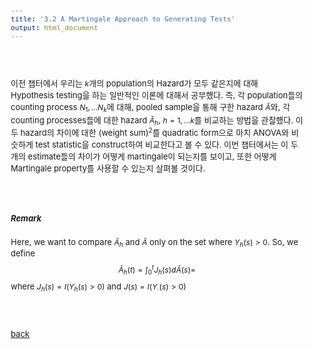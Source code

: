 ```yaml
---
title: '3.2 A Martingale Approach to Generating Tests'
output: html_document
---
```


<style type="text/css">
  body, td {
    font-size: 13px;
  }
  pre {
  font-size: 13px;
}
  .math {
  font-size: 12px
}
</style>



<style>
p.comment {
background-color: #DBDBDB;
padding: 10px;
border: 1px solid black;
margin-left: 1px;
border-radius: 5px;
font-style: italic;
}
</style>

<br>
<br>
<div class="alert alert-info">
이전 챕터에서 우리는 $k$개의 population의 Hazard가 모두 같은지에 대해 Hypothesis testing을 하는 일반적인 이론에 대해서 공부했다. 즉, 각 population들의 counting process $N_1, \ldots N_k$에 대해, pooled sample을 통해 구한 hazard $\hat A$와, 각 counting processes들에 대한 hazard $\hat A_h$,  $h=1,\ldots k$를 비교하는 방법을 관찰했다. 이 두 hazard의 차이에 대한 (weight sum)$^2$를 quadratic form으로 마치 ANOVA와 비슷하게 test statistic을 construct하여 비교한다고 볼 수 있다. 이번 챕터에서는 이 두개의 estimate들의 차이가 어떻게 martingale이 되는지를 보이고, 또한 어떻게 Martingale property를 사용할 수 있는지 살펴볼 것이다. 
</div>

<br>
<br>

##### Remark
 Here, we want to compare $\hat A_h$ and $\hat A$ only on the set where $Y_h(s)>0$. So, we define
 $$
 \tilde{A}_h(t)= \int_0^t J_h(s)d\hat A(s)= 
 $$
where $J_h(s)=I(Y_h(s)>0)$ and $J(s)=I(Y_\cdot(s)>0)$















<br>
<br>

[back](../sa.html)
